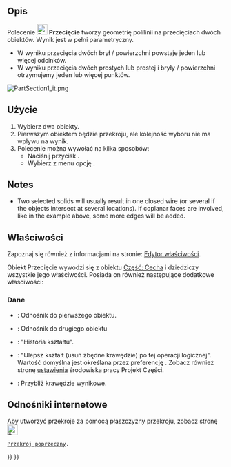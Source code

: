 <languages/>

{{Docnav/pl
|[[Part_Sweep/pl|Wyciągnięcie po ścieżce]]
|[[Part_CrossSections/pl|Przekrój poprzeczny]]
|[[Part_Workbench/pl|środowisko pracy Część]]
|IconL=Part_Sweep.svg
|IconR=Part_CrossSections.svg
|IconC=Workbench_Part.svg
}}

{{GuiCommand/pl
|Name=Part Section
|Name/pl=Część: Przecięcie
|MenuLocation=Część → Operacje logiczne → Przecięcie
|Workbenches=[[Part_Workbench/pl|Część]]
|SeeAlso=[[Part_CrossSections/pl|Przekrój poprzeczny]]
}}

<span id="Description"></span>
==Opis== 

Polecenie [[Image:Part_Section.svg|24px|link=]] '''Przecięcie''' tworzy geometrię polilinii na przecięciach dwóch obiektów. Wynik jest w pełni parametryczny.

* W wyniku przecięcia dwóch brył / powierzchni powstaje jeden lub więcej odcinków.
* W wyniku przecięcia dwóch prostych lub prostej i bryły / powierzchni otrzymujemy jeden lub więcej punktów.

[[Image:PartSection1_it.png]]
{{Caption|Sześcian przecięty walcem}}

<span id="Usage"></span>
==Użycie==

<div class="mw-translate-fuzzy">
# Wybierz dwa obiekty.
# Pierwszym obiektem będzie {{PropertyData|Baza}} przekroju, ale kolejność wyboru nie ma wpływu na wynik.
# Polecenie można wywołać na kilka sposobów:
#* Naciśnij przycisk {{Button|[[Image:Part_Section.svg|16px|link=]] [[Part_Section/pl|Przecięcie]]}}.
#* Wybierz z menu opcję {{MenuCommand|Część → [[Image:Part_Section.svg|16px|link=]] Przecięcie}}.
</div>

<div lang="en" dir="ltr" class="mw-content-ltr">
==Notes==
</div>

<div lang="en" dir="ltr" class="mw-content-ltr">
* Two selected solids will usually result in one closed wire (or several if the objects intersect at several locations). If coplanar faces are involved, like in the example above, some more edges will be added.
</div>

<span id="Properties"></span>
==Właściwości==

Zapoznaj się również z informacjami na stronie: [[Property_editor/pl|Edytor właściwości]].

Obiekt Przecięcie wywodzi się z obiektu [[Part_Feature/pl|Część: Cecha]] i dziedziczy wszystkie jego właściwości. Posiada on również następujące dodatkowe właściwości:

<span id="Data"></span>
===Dane===

{{Properties_Title|Podstawowe}}

* {{PropertyData|Baza|Link}}: Odnośnik do pierwszego obiektu.
* {{PropertyData|Narzędzie|Link}}: Odnośnik do drugiego obiektu

{{Properties_Title|Boolean}}

* {{PropertyData|Histry|ShapeHistory|ukryty}}: "Historia kształtu".
* {{PropertyData|Ulepsz|Bool}}: "Ulepsz kształt (usuń zbędne krawędzie) po tej operacji logicznej". Wartość domyślna jest określana przez preferencję {{MenuCommand|Automatycznie dopracuj model po operacji opartej na szkicu}}. Zobacz również stronę [[PartDesign_Preferences/pl#Og.C3.B3lne|ustawienia]] środowiska pracy Projekt Części.

{{Properties_Title|Przekrój}}

* {{PropertyData|Approksymacja|Bool}}: Przybliż krawędzie wynikowe.

<span id="Links"></span>
==Odnośniki internetowe==

Aby utworzyć przekroje za pomocą płaszczyzny przekroju, zobacz stronę [[Image:Part_CrossSections.svg|24px|link=Part_CrossSections/pl]] 
 [[Part_CrossSections/pl|Przekrój poprzeczny]].


{{Docnav/pl
|[[Part_Sweep/pl|Wyciągnięcie po ścieżce]]
|[[Part_CrossSections/pl|Przekrój poprzeczny]]
|[[Part_Workbench/pl|środowisko pracy Część]]
|IconL=Part_Sweep.svg
|IconR=Part_CrossSections.svg
|IconC=Workbench_Part.svg
}}

{{Part Tools navi{{#translation:}}}}
{{Userdocnavi{{#translation:}}}}
{{clear}}